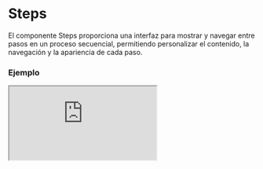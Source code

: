 # Steps

El componente Steps proporciona una interfaz para mostrar y navegar entre pasos en un proceso secuencial, permitiendo personalizar el contenido, la navegación y la apariencia de cada paso.


### Ejemplo

<Iframe
  minHeightIframe="30dvh"
  src="https://fenextjs-component-storybook.vercel.app/iframe.html?args=&id=steps-steps--index&viewMode=story"
/>

### Importación

Para importar el componente Steps, se puede hacer desde fenextjs

```tsx copy
import { Steps } from "fenextjs";
```

### Parámetros

| Parámetro             | Tipo                                       | Requerido | Default    | Descripcion                                                                                          |
| --------------------- | ------------------------------------------ | --------- | ---------- | ---------------------------------------------------------------------------------------------------- |
| items                 | StepsItemProps[]                           | sí        | []         | Los elementos que representan cada paso, incluyendo el contenido, etiqueta, ícono y estado del paso. |
| defaultStep           | number                                     | no        | 0          | El paso mostrado inicialmente.                                                                       |
| step                  | number                                     | no        | undefined  | Define manualmente el paso mostrado.                                                                 |
| useArrowKey           | boolean                                    | no        | true       | Indica si se pueden usar las teclas de flecha para navegar entre los pasos.                          |
| btnPrev               | ReactNode                                  | no        | "Previous" | Contenido del botón de retroceso.                                                                    |
| btnNext               | ReactNode                                  | no        | "Next"     | Contenido del botón de avance.                                                                       |
| disabledBtnPrev       | boolean                                    | no        | false      | Deshabilita el botón de retroceso.                                                                   |
| disabledBtnNext       | boolean                                    | no        | false      | Deshabilita el botón de avance.                                                                      |
| onPrev                | (step: number) =\> Promise\<void\> \| void | no        | undefined  | Función que se ejecuta al hacer click en el botón de retroceso.                                      |
| onNext                | (step: number) =\> Promise\<void\> \| void | no        | undefined  | Función que se ejecuta al hacer click en el botón de avance.                                         |
| onSetStep             | (step: number) =\> void                    | no        | undefined  | Función que se ejecuta al establecer un nuevo paso.                                                  |
| stepPos               | 'top' \| 'left' \| 'right'                 | no        | 'left'     | Posición de la lista de pasos.                                                                       |
| showCurrentStepNStep  | boolean                                    | no        | false      | Muestra el paso actual junto al total de pasos.                                                      |
| useDogs               | boolean                                    | no        | false      | Indica si se debe utilizar un comportamiento especial (documentación adicional requerida).           |
| className             | string                                     | no        | ""         | Clase CSS para el contenedor del componente.                                                         |
| classNameContentSteps | string                                     | no        | ""         | Clase CSS para el contenedor de los pasos.                                                           |
| classNameListSteps    | string                                     | no        | ""         | Clase CSS para la lista de pasos.                                                                    |
| classNameContentItems | string                                     | no        | ""         | Clase CSS para los elementos de contenido.                                                           |
| classNameStep         | string                                     | no        | ""         | Clase CSS para cada paso.                                                                            |
| classNameStepActive   | string                                     | no        | ""         | Clase CSS para el paso activo.                                                                       |
| classNameItem         | string                                     | no        | ""         | Clase CSS para cada ítem.                                                                            |
| classNameItemActive   | string                                     | no        | ""         | Clase CSS para el ítem activo.                                                                       |
| classNameStepCircle   | string                                     | no        | ""         | Clase CSS para el círculo del paso.                                                                  |
| classNameStepLabel    | string                                     | no        | ""         | Clase CSS para la etiqueta del paso.                                                                 |
| classNameContentBtn   | string                                     | no        | ""         | Clase CSS para el contenedor de los botones de navegación.                                           |
| classNameBtn          | string                                     | no        | ""         | Clase CSS para los botones de navegación.                                                            |
| classNameBtnNext      | string                                     | no        | ""         | Clase CSS para el botón de avance.                                                                   |
| classNameBtnPrev      | string                                     | no        | ""         | Clase CSS para el botón de retroceso.                                                                |
| forceShowBtnPrev      | boolean                                    | no        | false      | Fuerza la visibilidad del botón de retroceso.                                                        |
| forceShowBtnNext      | boolean                                    | no        | false      | Fuerza la visibilidad del botón de avance.                                                           |

### StepsItemProps

Los items de step tienen su propios parametros:

| Parametro | Tipo                      | Descripción             |
| --------- | ------------------------- | ----------------------- |
| label     | ReactNode                 | Label del elemento.     |
| icon      | ReactNode                 | Icon del elemento.      |
| content   | ReactNode                 | Contenido del elemento. |
| status    | "none" \| "ok" \| "error" | Estatus del elemento.   |

### Storybook

Para ver el storybook del componente lo puede hacer con este [link](https://fenextjs-component-storybook.vercel.app/?path=/story/steps-steps--index)

### Usos

- Ejemplo básico

```tsx copy
<Steps
  items={[{ label: "Paso 1", content: <div>Contenido del Paso 1</div> }]}
/>
```

- Ejemplo con pasos personalizados

```tsx copy
<Steps
  items={[
    { label: "Inicio", content: <div>Contenido Inicio</div> },
    { label: "Fin", content: <div>Contenido Fin</div> },
  ]}
  stepPos="top"
/>
```

- Con botones deshabilitados

```tsx copy
<Steps disabledBtnPrev={true} disabledBtnNext={true} />
```
